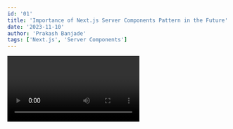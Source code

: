 ```yaml
---
id: '01'
title: 'Importance of Next.js Server Components Pattern in the Future'
date: '2023-11-10'
author: 'Prakash Banjade'
tags: ['Next.js', 'Server Components']
---
```


<Video url="https://res.cloudinary.com/dbj0ffzhn/video/upload/v1699802787/yumbzkabpuju4kejso3z.mp4" />
Source: <HyperLink href="https://vercel.com/" content="Vercel" />


## Introduction

In the ever-evolving world of web development, staying ahead of the curve is essential. One of the trends that has gained significant traction in recent times is the Next.js Server Components pattern. This article explores the importance of the Next.js Server Components pattern in shaping the future of web development.

## What Are Next.js Server Components?

Next.js Server Components are a powerful feature that enables developers to build more dynamic and interactive web applications. Unlike traditional server-rendered applications, Server Components allow for parts of a page to be updated on the server and sent to the client as needed. This offers a range of benefits, such as improved performance and a more responsive user experience.

## Importance of Server Components

### 1. Improved Performance

With Server Components, you can dynamically load and update parts of a page without a full page reload. This not only leads to faster load times but also a more fluid user experience. Server Components are particularly effective in scenarios where certain parts of a page need to be updated frequently without disturbing the rest of the content.

### 2. Enhanced Scalability

Scalability is a crucial consideration for web applications. Next.js Server Components enable you to distribute the rendering and data fetching work to different parts of your server or even external servers. This means you can scale your application more efficiently, handling higher traffic and providing a consistent experience to your users.

### 3. Improved Developer Experience

Server Components simplify the development process by allowing you to build applications with a more modular and component-based approach. This can lead to cleaner, more maintainable code. Additionally, it enables developers to work on different parts of a page independently, improving collaboration and reducing development bottlenecks.

<CustomImage src="https://res.cloudinary.com/dbj0ffzhn/image/upload/v1699802785/lephdkssnachn1jh6jpv.webp" alt="Server components example image" />

## Future Implications

The adoption of the Next.js Server Components pattern is not limited to just improving the current state of web applications. It has far-reaching implications for the future of web development:

### 1. Real-time Interactivity

As web applications become more complex and require real-time updates, Server Components will play a critical role in delivering a seamless experience to users. They allow for real-time interactivity without sacrificing performance.

### 2. Serverless Architectures

Server Components can be deployed on serverless platforms, making it easier to build and scale applications without worrying about server management. This aligns well with the trend towards serverless architectures, making development more efficient and cost-effective.

### 3. Progressive Web Apps (PWAs)

Server Components can enhance the development of Progressive Web Apps by enabling more dynamic content updates and faster loading times. PWAs are likely to become the standard for web applications, and Server Components can help achieve these goals.

## Conclusion

The Next.js Server Components pattern is a significant leap forward in web development, offering improved performance, scalability, and a better developer experience. Its implications for the future are promising, making it a crucial technology for developers to embrace. As web applications continue to evolve, Server Components will be at the forefront of delivering dynamic and responsive user experiences.
